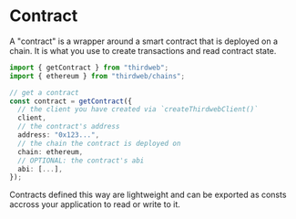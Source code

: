 # Contract

A "contract" is a wrapper around a smart contract that is deployed on a chain. It is what you use to create transactions and read contract state.

```ts
import { getContract } from "thirdweb";
import { ethereum } from "thirdweb/chains";

// get a contract
const contract = getContract({
  // the client you have created via `createThirdwebClient()`
  client,
  // the contract's address
  address: "0x123...",
  // the chain the contract is deployed on
  chain: ethereum,
  // OPTIONAL: the contract's abi
  abi: [...],
});
```

Contracts defined this way are lightweight and can be exported as consts accross your application to read or write to it.
